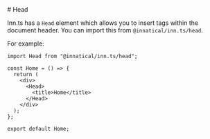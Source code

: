
<Layout>
# Head

Inn.ts has a `Head` element which allows you to insert tags within the document header. You can import this from `@innatical/inn.ts/head`.

For example:

```tsx
import Head from "@innatical/inn.ts/head";

const Home = () => {
  return (
    <div>
      <Head>
        <title>Home</title>
      </Head>
    </div>
  );
};

export default Home;
```

</Layout>
